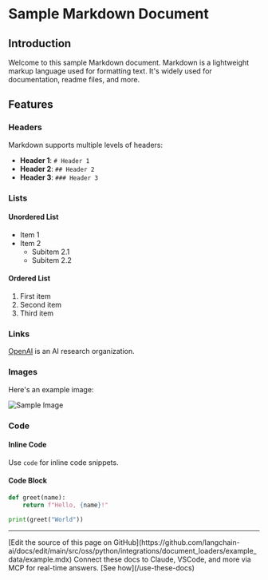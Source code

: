 # Sample Markdown Document

## Introduction

Welcome to this sample Markdown document. Markdown is a lightweight markup language used for formatting text. It's widely used for documentation, readme files, and more.

## Features

### Headers

Markdown supports multiple levels of headers:

- **Header 1**: `# Header 1`
- **Header 2**: `## Header 2`
- **Header 3**: `### Header 3`

### Lists

#### Unordered List

- Item 1
- Item 2
  - Subitem 2.1
  - Subitem 2.2

#### Ordered List

1. First item
2. Second item
3. Third item

### Links

[OpenAI](https://www.openai.com) is an AI research organization.

### Images

Here's an example image:

![Sample Image](https://via.placeholder.com/150)

### Code

#### Inline Code

Use `code` for inline code snippets.

#### Code Block

```python
def greet(name):
    return f"Hello, {name}!"

print(greet("World"))
```

---

<Callout icon="pen-to-square" iconType="regular">
    [Edit the source of this page on GitHub](https://github.com/langchain-ai/docs/edit/main/src/oss/python/integrations/document_loaders/example_data/example.mdx)
</Callout>
<Tip icon="terminal" iconType="regular">
    Connect these docs to Claude, VSCode, and more via MCP for    real-time answers. [See how](/use-these-docs)
</Tip>
